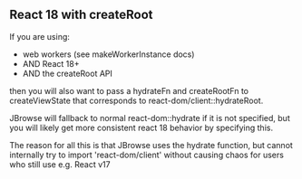 
<Meta title="React 18 with createRoot" />

## React 18 with createRoot

If you are using:

- web workers (see makeWorkerInstance docs)
- AND React 18+
- AND the createRoot API

then you will also want to pass a hydrateFn and createRootFn to createViewState
that corresponds to react-dom/client::hydrateRoot.

JBrowse will fallback to normal react-dom::hydrate if it is not specified, but
you will likely get more consistent react 18 behavior by specifying this.

The reason for all this is that JBrowse uses the hydrate function, but cannot
internally try to import 'react-dom/client' without causing chaos for users who
still use e.g. React v17

<Story of={WithReact18} />
